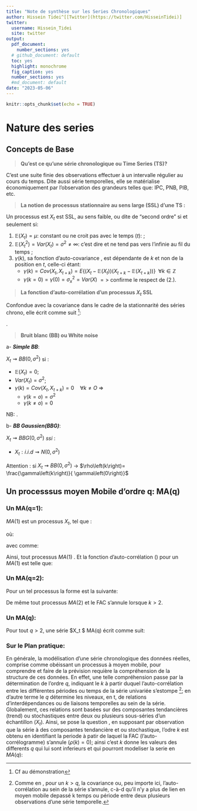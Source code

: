 ```yaml
---
title: "Note de synthèse sur les Series Chronologiques"
author: Hissein Tidei^[[Twitter](https://twitter.com/HisseinTidei)]
twitter: 
  username: Hissein_Tidei
  site: twitter
output:
  pdf_document: 
    number_sections: yes
  # github_document: default
  toc: yes
  highlight: monochrome
  fig_caption: yes
  number_sections: yes
  #md_document: default
date: "2023-05-06"
---
```


```r
knitr::opts_chunk$set(echo = TRUE)
```

# Nature des series 

## Concepts de Base
> **Qu'est ce qu'une série chronologique ou Time Series (TS)?**

 C'est une suite finie des observations effectuer à un intervalle régulier au cours du temps. Dite aussi série temporelles, elle se matérialise économiquement par l'observation des grandeurs telles que: IPC, PNB, PIB, etc.
 
> **La notion de processus stationnaire au sens large (SSL) d'une TS :**

Un processus est $X_t$ est SSL, au sens faible, ou dite de "second ordre" si et seulement si: 

1. $\mathbb{E}(X_t)=\mu$: constant ou ne croit pas avec le temps ($t$): \textcolor{red}{démunie de tendance};
2.  $\mathbb{E}(X^{2}_t)=Var(X_t)=\sigma^2 \neq \infty$: c'est dire \textcolor{red}{constant} et ne tend pas vers l'infinie au fil du temps  \textcolor{red}{infinie au fil du temps};
3. $\gamma\left(k\right)$, sa fonction d'auto-covariance , est dépendante de \textcolor{red}{l'ampleur du décalage} $k$ et non de la position en $t$, celle-ci étant: 
   *  $\gamma \left( k \right) = Cov \left( X_t, X_{t+k}\right)=E\left\lbrace \left(X_t-\mathbb{E}\left(X_t\right)\right) \left(X_{t+k}-\mathbb{E}\left(X_{t+k}\right) \right)\right\rbrace$ $\;\forall k \in \mathbb{Z}$ 
   *  $\gamma\left(k=0\right)=\gamma\left(0\right)=\sigma^{2}_x=Var\left(X\right)$ $=>$ confirme le respect de (2.).
   
> **La fonction  d'auto-corrélation d'un processus $X_t$ SSL**

Confondue avec la covariance dans le cadre de la stationnarité des séries chrono, elle écrit comme suit ^[Cf au démonstration]:  

 \begin{equation}
                             \rho\left(k\right)= cor \left(X_t,X_{t+k}\right) = \frac{Cov \left( X_t, X_{t+k}\right)}{Var\left(X_t\right)Var\left(X_{t+k}\right)} \Longrightarrow \frac{\gamma\left(k\right)}{\gamma\left(0\right)} 
 \end{equation} . 
 
 
> **Bruit blanc (BB) ou White noise**
  
  a- ***Simple BB***: 
   
   $X_t \rightsquigarrow BB\left(0,\sigma^2\right)$  si : 
   
   * $\mathbb{E}\left(X_t\right)=0$;
   * $Var\left(X_t\right)=  \sigma^2$;
   * $\gamma \left( k \right) = Cov \left( X_t, X_{t+k}\right)=0 \quad \forall k  \neq  O$ $\Longrightarrow$
     - $\gamma \left( k = o \right)=\sigma^2$
     - $\gamma \left( k \neq o \right) =0$
     
NB: \textcolor{red}{Un BB est processus SSL}.

  b- ***BB Gaussien(BBG)***: 
  
  $X_t \rightsquigarrow BBG\left(0,\sigma^2\right)$  *ssi* : 
  
   * $X_t: i.i.d  \rightsquigarrow N\left(0,\sigma^2\right)$ 
  
Attention : si $X_t\rightsquigarrow BB\left(0,\sigma^2\right)$ $\longrightarrow$ $\rho\left(k\right)= \frac{\gamma\left(k\right)}{ \gamma\left(0\right)}$
  
  
## Un processsus moyen Mobile  d'ordre q: MA(q)

### Un MA(q=1):
 
 
$MA(1)$ est un processus $X_t$, tel que : 
  
\begin{equation}
X_t= \mu + a_t + \theta a_{t-1}    
\end{equation}

où: 

\begin{align}
 a_t\rightsquigarrow BB\left(0,\sigma^2\right) \; et \;
   \theta \in \mathbb{R}\\
  \Longrightarrow  \mathbb{E}\left(a_t\right)= 0  \; \forall t, \; Var\left(a_t\right)=\sigma^2, \; Cov\left(a_t, a_{t+k}\right)= \sigma^2\mu \; \Leftrightarrow \; \lbrace k=0\rbrace
\end{align}

avec comme: 
 
\begin{align}
\mathbb{E}\left(X_t\right)=\mu \\
 Var\left(X_t\right)=\left(1+\theta^2\right)  \sigma^2 \\
\gamma\left( k \right) = Cov \left( X_t, X_{t+k}\right)= \left\{
    \begin{array}{ll}
        \left(1+\theta^2\right)\sigma^2=Var(X_t) & \mbox{si } k =O \\
        \theta\sigma^2 & \mbox{si } K=1\\
        0 & \mbox{si } k\geqslant2
    \end{array}
\right.
\end{align}

Ainsi, tout processus   $MA(1)$ \textcolor{red}{est un SSL}. Et la fonction d'auto-corrélation (\textcolor{red}{FAC}) pour un $MA(1)$ est telle que: 

\begin{equation}
FAC= \rho\left(k\right)= Cov\left(X_t, Xt+k \right)= \left\{
    \begin{array}{ll}
     1 & \mbox{si } k =O \\
        \frac{\theta}{1+\theta}  & \mbox{si } K=1\\
        0 & \mbox{si } k\geqslant2
    \end{array}
\right. 
\end{equation}


### Un MA(q=2): 

Pour un tel processus la forme est la suivante: 

\begin{align}
X_t= \mu + a_t + \theta_{2}a_{t-1} + \theta_{2}a_{t-2}  \\
 \intertext{où encore}
  a_t\rightsquigarrow BB\left(0,\sigma^2\right) \; et \;
   \lbrace \theta_2 ,\theta_1 \rbrace \in \mathbb{R} \\
 \mathbb{E}\left(X_t\right)=\mu \\
 Var\left(X_t\right)=\left(1+\Sigma^{2}_{j=1}\theta^{2}_{j} \right)  \sigma^2 \; si \; 1\leqslant k\leqslant2 \\
\gamma\left( k \right) = \left\{
    \begin{array}{ll}
        \left(\theta_k + \Sigma^{2-k}_{j=1}\theta_j\theta_{k+j}\right)\sigma^2 &  \mbox{si }  1\leqslant k\leqslant2 \\
        0 & \mbox{si } k > 2
    \end{array}
\right.
\end{align}

De même tout processus   $MA(2)$ \textcolor{red}{est un SSL} et le FAC s'annule lorsque $k>2$. 

### Un MA(q):

Pour tout $q>2$, une série $X_t $ MA(q) écrit comme suit:

\begin{align}   \label{eqmaq}
X_t   &= \mu + a_t + \theta_{2}a_{t-1} + \theta_{2}a_{t-2} + \dots +\theta_q a_{t-q}\\
      &= \mu + a_t +\Sigma^{Q}_{j=1} \theta_{j}a_{t-j}
 \intertext{où encore}
  a_t\rightsquigarrow BB\left(0,\sigma^2\right) \; et \;
    \theta_j \in \mathbb{R}  \\
   \intertext{et} 
 \mathbb{E}\left(X_t\right)=\mu \\
 Var\left(X_t\right)=\left(1+\Sigma^{q}_{j=1}\theta^{2}_{j} \right)  \sigma^2 \ \\
\gamma\left( k \right) = \left\{
    \begin{array}{ll}
        \left(\theta_k + \Sigma^{q-k}_{j=1}\theta_j\theta_{k+j}\right)\sigma^2 &  \mbox{si }  1\leqslant k\leqslant q \\
        0 & \mbox{si } k > q  \label{eqmaq}
    \end{array}
\right.
\end{align}

### Sur le Plan pratique: 

En générale, la modélisation d'une série chronologique des données réelles, comprise comme obéissant un processus à moyen mobile, pour comprendre et faire de la prévision requière la compréhension de la structure de ces données. En effet, une telle compréhension passe par la détermination de l'ordre $q$, indiquant le $k$ à partir duquel l'auto-corrélation entre les différentes périodes ou temps de la série univariée s'estompe ^[Comme en \eqref{eqmaq}, pour un $k>q$, la covariance ou, peu importe ici, l'auto-corrélation au sein de la série s'annule, c-à-d qu'il n'y a plus de lien en moyen mobile depassé k temps ou période entre deux plusieurs observations d'une série temporelle.]; en d'autre terme le $q$ détermine les niveaux, en t, de relations d'interdépendances ou de liaisons temporelles au sein de la série. Globalement, ces relations sont basées  sur des composantes tendancières (trend) ou stochastiques entre deux ou plusieurs sous-séries d'un échantillon ($X_t$).  Ainsi, se pose la question , en supposant par observation que la série à des composantes tendancière et ou  stochastique, l'odre $k$ est obtenu en identifiant la periode à patir de laquel la FAC (l'auto-corrélogramme) s'annule ($\rho(k)=0$); ainsi c'est $k$ donne les valeurs des differents $q$ qui lui sont inferieurs et qui pourront modeliser la serie en $MA(q)$:  






